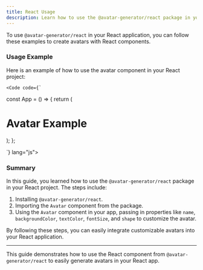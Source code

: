 ```yaml
---
title: React Usage
description: Learn how to use the @avatar-generator/react package in your React application.
---
```



To use `@avatar-generator/react` in your React application, you can follow these examples to create avatars with React components.

### Usage Example

Here is an example of how to use the avatar component in your React project:

    <Code code={`


const App = () => {
return (

<div>
  <h1>Avatar Example</h1>
  <Avatar
    name="John Doe"
    backgroundColor="#4CAF50"
    textColor="#FFFFFF"
    fontSize="48px"
    shape="circle"
  />
</div>
); };

`} lang="js"></Code>

### Summary

In this guide, you learned how to use the `@avatar-generator/react` package in your React project. The steps include:

1. Installing `@avatar-generator/react`.
2. Importing the `Avatar` component from the package.
3. Using the `Avatar` component in your app, passing in properties like `name`, `backgroundColor`, `textColor`, `fontSize`, and `shape` to customize the avatar.

By following these steps, you can easily integrate customizable avatars into your React application.

---

This guide demonstrates how to use the React component from `@avatar-generator/react` to easily generate avatars in your React app.
